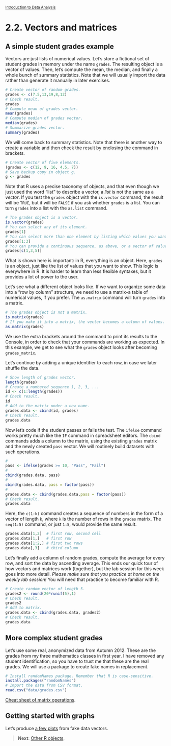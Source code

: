 <style>@import url(style.css);</style>
<small>[Introduction to Data Analysis](index.html)</small>

# 2.2. Vectors and matrices

## A simple student grades example

Vectors are just lists of numerical values. Let's store a fictional set of student grades in memory under the name `grades`. The resulting object is a vector of values. Then, let's compute the mean, the median, and finally a whole bunch of summary statistics. Note that we will usually import the data rather than generate it manually in later exercises.

```r
# Create vector of random grades.
grades <- c(7.5,13,19,8,12)
# Check result.
grades
# Compute mean of grades vector.
mean(grades)
# Compute median of grades vector.
median(grades)
# Summarize grades vector.
summary(grades)
```

We will come back to summary statistics. Note that there is another way to create a variable and then check the result by enclosing the command in brackets.

```r
# Create vector of five elements.
(grades <- c(12, 9, 16, 4.5, 7))
# Save backup copy in object g.
g <- grades
```
Note that R uses a precise taxonomy of objects, and that even though we just used the word "list" to describe a vector, a *list* is not the same as a *vector*. If you test the `grades` object with the `is.vector` command, the result will be `TRUE`, but it will be `FALSE` if you ask whether `grades` is a list. You can turn `grades` into a list with the `as.list` command.

```r
# The grades object is a vector.
is.vector(grades)
# You can select any of its element.
grades[1]
# You can select more than one element by listing which values you want.
grades[1:3]
# You can provide a continuous sequence, as above, or a vector of values.
grades[c(1,3,5)]
```

What is shown here is important: in R, everything is an object. Here, `grades` is an object, just like the list of values that you want to show. This logic is everywhere in R. It is harder to learn than less flexible syntaxes, but it provides a lot of power to the user.

Let's see what a different object looks like. If we want to organize some data into a "row by column" structure, we need to use a matrix--a table of numerical values, if you prefer. The `as.matrix` command will turn `grades` into a matrix.

```r
# The grades object is not a matrix.
is.matrix(grades)
# If you make it into a matrix, the vector becomes a column of values.
as.matrix(grades)
```

We use the extra brackets around the command to print its results to the Console, in order to check that your commands are working as expected. In this example, we get to see what the `grades` object looks after becoming `grades_matrix`.

Let's continue by adding a unique identifier to each row, in case we later shuffle the data.

```r
# Show length of grades vector.
length(grades)
# Create a numbered sequence 1, 2, 3, ...
id <- c(1:length(grades))
# Check result.
id
# Add to the matrix under a new name.
grades.data <- cbind(id, grades)
# Check result.
grades.data
```

Now let's code if the student passes or fails the test. The `ifelse` command works pretty much like the `IF` command in spreadsheet editors. The `cbind` commands adds a column to the matrix, using the existing `grades` matrix and the newly created `pass` vector. We will routinely build datasets with such operations.

```r
#
pass <- ifelse(grades >= 10, "Pass", "Fail")
#
cbind(grades.data, pass)
#
cbind(grades.data, pass = factor(pass))
#
grades.data <- cbind(grades.data,pass = factor(pass))
# Check result.
grades.data
```

Here, the `c(1:k)` command creates a sequence of numbers in the form of a vector of length `k`, where `k` is the number of rows in the `grades` matrix. The `seq(1:5)` command, or just `1:5`, would provide the same result.

```r
grades.data[1,2]  # first row, second cell
grades.data[1,]   # first row
grades.data[1:2,] # first two rows
grades.data[,3]   # third column
```

Let's finally add a column of random grades, compute the average for every row, and sort the data by ascending average. This ends our quick tour of how vectors and matrices work (together), but the lab session for this week goes into more detail. *Please make sure that you practice at home on the weekly lab session!* You will need that practice to become familiar with R.

```r
# Create random vector of length 5.
grades2 <- round(20*runif(5),1)
# Check result.
grades2
# Add to matrix.
grades.data <- cbind(grades.data, grades2)
# Check result.
grades.data
```

## More complex student grades

Let's use some real, anonymized data from Autumn 2012. These are the grades from my three mathematics classes in first year. I have removed any student identification, so you have to trust me that these are the real grades. We will use a package to create fake names in replacement.

```r
# Install randomNames package. Remember that R is case-sensitive.
install.packages("randomNames")
# Import the data from CSV format.
read.csv("data/grades.csv")
```

[Cheat sheet of matrix operations](https://gastonsanchez.wordpress.com/2012/08/30/cheat-sheet-of-matrix-operations-in-r/).

## Getting started with graphs

Let's produce [a few plots](http://flowingdata.com/2012/12/17/getting-started-with-charts-in-r/) from fake data vectors.

> __Next__: [Other R objects](23_objects.html).
